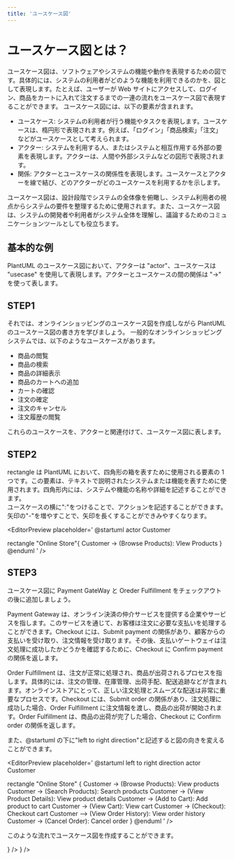 ```yaml
---
title: 'ユースケース図'
---
```


# ユースケース図とは？

ユースケース図は、ソフトウェアやシステムの機能や動作を表現するための図です。具体的には、システムの利用者がどのような機能を利用できるのかを、図として表現します。たとえば、ユーザーが Web サイトにアクセスして、ログイン、商品をカートに入れて注文するまでの一連の流れをユースケース図で表現することができます。
ユースケース図には、以下の要素が含まれます。

- ユースケース: システムの利用者が行う機能やタスクを表現します。ユースケースは、楕円形で表現されます。例えば、「ログイン」「商品検索」「注文」などがユースケースとして考えられます。
- アクター: システムを利用する人、またはシステムと相互作用する外部の要素を表現します。アクターは、人間や外部システムなどの図形で表現されます。
- 関係: アクターとユースケースの関係性を表現します。ユースケースとアクターを線で結び、どのアクターがどのユースケースを利用するかを示します。

ユースケース図は、設計段階でシステムの全体像を俯瞰し、システム利用者の視点からシステムの要件を整理するために使用されます。また、ユースケース図は、システムの開発者や利用者がシステム全体を理解し、議論するためのコミュニケーションツールとしても役立ちます。

<CustomBox position="center">
<UmlPic umlText='
left to right direction

actor Customer

rectangle "Online Store" {
Customer -> (Browse Products): View products
Customer -> (Search Products): Search products
Customer -> (View Product Details): View product details
Customer -> (Add to Cart): Add product to cart
Customer -> (View Cart): View cart
Customer -> (Checkout): Checkout cart
Customer --> (View Order History): View order history
(Checkout) --> (Payment Gateway): Submit payment
(Payment Gateway) --> (Checkout): Confirm payment
(Checkout) --> (Order Fulfillment): Submit order
(Order Fulfillment) --> (Checkout): Confirm order
Customer -> (Cancel Order): Cancel order
}
@enduml'
/>

</CustomBox>

## 基本的な例

PlantUML のユースケース図において、アクターは "actor"、ユースケースは "usecase" を使用して表現します。アクターとユースケースの間の関係は "->" を使って表します。

<EditorPreview
  placeholder='
@startuml
actor User
usecase (View Products)
User -> (View Products)
@enduml
'
/>

## STEP1

それでは、オンラインショッピングのユースケース図を作成しながら PlantUML のユースケース図の書き方を学びましょう。
一般的なオンラインショッピングシステムでは、以下のようなユースケースがあります。

- 商品の閲覧
- 商品の検索
- 商品の詳細表示
- 商品のカートへの追加
- カートの確認
- 注文の確定
- 注文のキャンセル
- 注文履歴の閲覧

これらのユースケースを、アクターと関連付けて、ユースケース図に表します。

## STEP2

rectangle は PlantUML において、四角形の箱を表すために使用される要素の 1 つです。この要素は、テキストで説明されたシステムまたは機能を表すために使用されます。四角形内には、システムや機能の名称や詳細を記述することができます。  
ユースケースの横に":"をつけることで、アクションを記述することができます。
矢印の"-"を増やすことで、矢印を長くすることができみやすくなります。

<EditorPreview
  placeholder='
@startuml
actor Customer

rectangle "Online Store"{
Customer -> (Browse Products): VIew Products
}
@enduml
'
/>

## STEP3

ユースケース図に Payment GateWay と Oreder Fulfillment をチェックアウトの後に追加しましょう。

Payment Gateway は、オンライン決済の仲介サービスを提供する企業やサービスを指します。このサービスを通じて、お客様は注文に必要な支払いを処理することができます。Checkout には、Submit payment の関係があり、顧客からの支払いを受け取り、注文情報を受け取ります。その後、支払いゲートウェイは注文処理に成功したかどうかを確認するために、Checkout に Confirm payment の関係を返します。

Order Fulfillment は、注文が正常に処理され、商品が出荷されるプロセスを指します。具体的には、注文の管理、在庫管理、出荷手配、配送追跡などが含まれます。オンラインストアにとって、正しい注文処理とスムーズな配送は非常に重要なプロセスです。Checkout には、Submit order の関係があり、注文処理に成功した場合、Order Fulfillment に注文情報を渡し、商品の出荷が開始されます。Order Fulfillment は、商品の出荷が完了した場合、Checkout に Confirm order の関係を返します。

また、@startuml の下に"left to right direction"と記述すると図の向きを変えることができます。

<EditorPreview placeholder='
@startuml
left to right direction
actor Customer

rectangle "Online Store" {
Customer -> (Browse Products): View products
Customer -> (Search Products): Search products
Customer -> (View Product Details): View product details
Customer -> (Add to Cart): Add product to cart
Customer -> (View Cart): View cart
Customer -> (Checkout): Checkout cart
Customer --> (View Order History): View order history
Customer -> (Cancel Order): Cancel order
}
@enduml
'
/>

このような流れでユースケース図を作成することができます。

<CustomBox position='center' direction='column'>
  <ProblemList />
</CustomBox>

<CustomBox>
  <IconButton
    text='Prev シーケンス図'
    link='/learn/シーケンス図'
    startIcon={<ArrowBackIosIcon />}
  />
  <IconButton
    text='Next アクティビティ図'
    link='/learn/アクティビティ図'
    endIcon={<ArrowForwardIosIcon />}
  />
</CustomBox>
